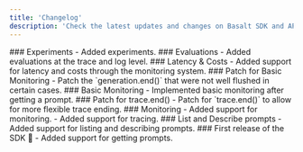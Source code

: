 ```yaml
---
title: 'Changelog'
description: 'Check the latest updates and changes on Basalt SDK and API.'
---
```


<Update label="v0.2.1" description="2025-04-30">
### Experiments
- Added experiments.
</Update>

<Update label="v0.2.1" description="2025-04-30">
### Evaluations
- Added evaluations at the trace and log level.
</Update>

<Update label="v0.1.4" description="2025-03-31">
### Latency & Costs
- Added support for latency and costs through the monitoring system.
</Update>

<Update label="v0.1.3" description="2025-03-19">
### Patch for Basic Monitoring
- Patch the `generation.end()` that were not well flushed in certain cases.
</Update>

<Update label="v0.1.2" description="2025-03-18">
### Basic Monitoring
- Implemented basic monitoring after getting a prompt.
</Update>

<Update label="v0.1.1" description="2025-03-06">
### Patch for trace.end()
- Patch for `trace.end()` to allow for more flexible trace ending.
</Update>

<Update label="v0.1.0" description="2025-03-05">
### Monitoring
- Added support for monitoring.
- Added support for tracing.
</Update>

<Update label="v0.0.5" description="2025-02-10">
### List and Describe prompts
- Added support for listing and describing prompts.
</Update>

<Update label="v0.0.4" description="2025-01-17">
### First release of the SDK 🎉
- Added support for getting prompts.
</Update>